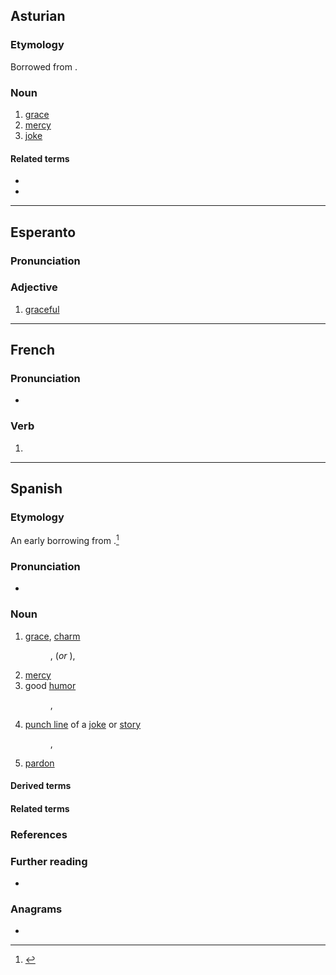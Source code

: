 {{also|Gracia|gràcia|gràçia}}
==Asturian==
{{wikipedia|lang=ast}}

===Etymology===
Borrowed from {{bor|ast|la|gratia}}.

===Noun===
{{ast-noun|f|gracies}}

# [[grace]]
# [[mercy]]
# [[joke]]

====Related terms====
* {{l|ast|dar gracia}}
* {{l|ast|gracies}}

----

==Esperanto==

===Pronunciation===
{{eo-IPA}}

===Adjective===
{{eo-head}}

# [[graceful]]

----

==French==

===Pronunciation===
* {{IPA|fr|/ɡʁasja/}}

===Verb===
{{head|fr|verb form}}

# {{inflection of|fr|gracier||3|s|phis}}

----

==Spanish==
{{wikipedia|lang=es}}

===Etymology===
An early borrowing from {{bor|es|la|grātia}}.<ref>{{cite-web |title=Archived copy |url=http://www6.ocn.ne.jp/~wil/kjtj07.12.13.pdf |accessdate=6 February 2012 |archiveurl=https://web.archive.org/web/20120207191047/http://www6.ocn.ne.jp/~wil/kjtj07.12.13.pdf |archivedate=7 February 2012 }}</ref>

===Pronunciation===
* {{es-IPA}}

===Noun===
{{es-noun|f}}

# [[grace]], [[charm]]
#: {{syn|es|carisma|encanto}}
#: {{ant|es|desencanto|insipidez}}, {{l|es|[[falta]] de [[gracia]]}} (''or'' {{l|es|encanto}}), {{l|es|desgracia}}
# [[mercy]]
# good [[humor]]
#: {{syn|es|buen humor}}
#: {{ant|es|mal humor}}, {{l|es|insulsez}}
# [[punch line]] of a [[joke]] or [[story]]
#: {{syn|es|punto}}, {{l|es|chiste}}
# [[pardon]]
#: {{syn|es|perdón}}
#: {{ant|es|condena}}

====Derived terms====
{{der3
|es|agraciar
|caer en gracia
|desgracia
|Graciela
|por obra y gracia de
}}

====Related terms====
{{rel2
|es|gracias
|gracioso
}}

===References===
<references/>

===Further reading===
* {{R:DRAE 2001}}

===Anagrams===
* {{anagrams|es|García}}